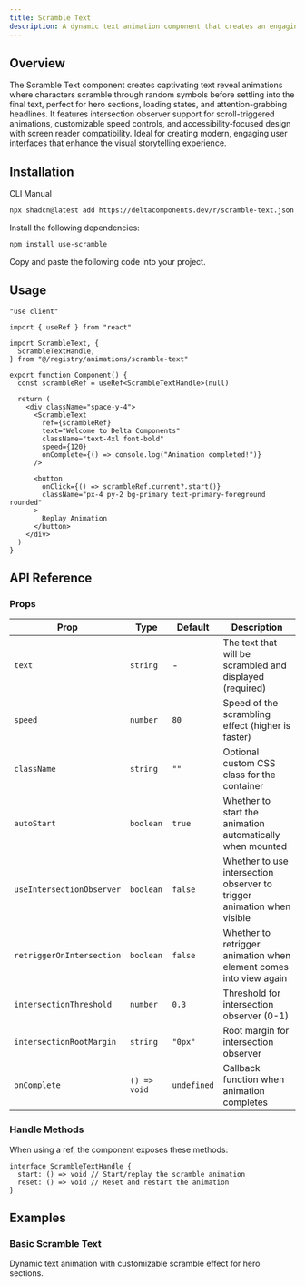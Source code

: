 ```yaml
---
title: Scramble Text
description: A dynamic text animation component that creates an engaging scramble effect with customizable speed, intersection observer support, and accessibility features.
---
```


<ComponentPreview name="scramble-text-demo" />

## Overview

The Scramble Text component creates captivating text reveal animations where characters scramble through random symbols before settling into the final text, perfect for hero sections, loading states, and attention-grabbing headlines. It features intersection observer support for scroll-triggered animations, customizable speed controls, and accessibility-focused design with screen reader compatibility. Ideal for creating modern, engaging user interfaces that enhance the visual storytelling experience.

## Installation

<Tabs defaultValue="cli">

<TabsList>
  <TabsTrigger value="cli">CLI</TabsTrigger>
  <TabsTrigger value="manual">Manual</TabsTrigger>
</TabsList>

<TabsContent value="cli">

```bash
npx shadcn@latest add https://deltacomponents.dev/r/scramble-text.json
```

</TabsContent>

<TabsContent value="manual">

<Steps>

<Step>Install the following dependencies:</Step>

```bash
npm install use-scramble
```

<Step>Copy and paste the following code into your project.</Step>

<ComponentSource name="scramble-text" />

</Steps>

</TabsContent>

</Tabs>

## Usage

```tsx
"use client"

import { useRef } from "react"

import ScrambleText, {
  ScrambleTextHandle,
} from "@/registry/animations/scramble-text"

export function Component() {
  const scrambleRef = useRef<ScrambleTextHandle>(null)

  return (
    <div className="space-y-4">
      <ScrambleText
        ref={scrambleRef}
        text="Welcome to Delta Components"
        className="text-4xl font-bold"
        speed={120}
        onComplete={() => console.log("Animation completed!")}
      />

      <button
        onClick={() => scrambleRef.current?.start()}
        className="px-4 py-2 bg-primary text-primary-foreground rounded"
      >
        Replay Animation
      </button>
    </div>
  )
}
```

## API Reference

### Props

<div className="overflow-x-auto">

| Prop                      | Type         | Default     | Description                                                            |
| ------------------------- | ------------ | ----------- | ---------------------------------------------------------------------- |
| `text`                    | `string`     | -           | The text that will be scrambled and displayed (required)               |
| `speed`                   | `number`     | `80`        | Speed of the scrambling effect (higher is faster)                      |
| `className`               | `string`     | `""`        | Optional custom CSS class for the container                            |
| `autoStart`               | `boolean`    | `true`      | Whether to start the animation automatically when mounted              |
| `useIntersectionObserver` | `boolean`    | `false`     | Whether to use intersection observer to trigger animation when visible |
| `retriggerOnIntersection` | `boolean`    | `false`     | Whether to retrigger animation when element comes into view again      |
| `intersectionThreshold`   | `number`     | `0.3`       | Threshold for intersection observer (0-1)                              |
| `intersectionRootMargin`  | `string`     | `"0px"`     | Root margin for intersection observer                                  |
| `onComplete`              | `() => void` | `undefined` | Callback function when animation completes                             |

</div>

### Handle Methods

When using a ref, the component exposes these methods:

```tsx
interface ScrambleTextHandle {
  start: () => void // Start/replay the scramble animation
  reset: () => void // Reset and restart the animation
}
```

## Examples

### Basic Scramble Text

Dynamic text animation with customizable scramble effect for hero sections.

<ComponentPreview name="scramble-text-demo" />
